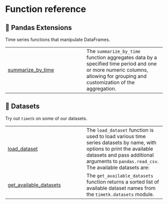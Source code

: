 # Function reference

## 🐼 Pandas Extensions

Time series functions that manipulate DataFrames.

| | |
| --- | --- |
| [summarize_by_time](summarize_by_time.qmd#timetk.summarize_by_time.summarize_by_time) | The `summarize_by_time` function aggregates data by a specified time period and one or more numeric columns, allowing for grouping and customization of the aggregation. |

## 💾 Datasets

Try out `timetk` on some of our datasets.

| | |
| --- | --- |
| [load_dataset](load_dataset.qmd#timetk.datasets.get_datasets.load_dataset) | The `load_dataset` function is used to load various time series datasets by name, with options to print the available datasets and pass additional arguments to `pandas.read_csv`. The available datasets are: |
| [get_available_datasets](get_available_datasets.qmd#timetk.datasets.get_datasets.get_available_datasets) | The `get_available_datasets` function returns a sorted list of available dataset names from the `timetk.datasets` module. |